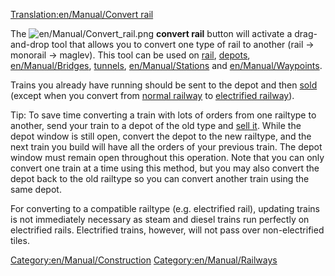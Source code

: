 [[Translation:en/Manual/Convert rail]]
{{en/Stub}}

The [[File:en/Manual/Convert rail.png]] '''convert rail''' button will activate a drag-and-drop tool that allows you to convert one type of rail to another (rail -> monorail -> maglev). This tool can be used on [[en/Manual/Building tracks|rail]], [[en/Manual/Building depots|depots]], [[en/Manual/Bridges]], [[en/Manual/Tunnels|tunnels]], [[en/Manual/Stations]] and [[en/Manual/Waypoints]].

Trains you already have running should be sent to the depot and then [[en/Manual/Sell entire train|sold]] (except when you convert from [[en/Manual/Base Set/Railways|normal railway]] to [[en/Manual/Base Set/Electrified railways|electrified railway]]).

{{en/Note|Only empty depots can be converted (unless the railtype is compatible)}}

Tip: To save time converting a train with lots of orders from one railtype to another, send your train to a depot of the old type and [[en/Manual/Sell entire train|sell it]]. While the depot window is still open, convert the depot to the new railtype, and the next train you build will have all the orders of your previous train. The depot window must remain open throughout this operation. Note that you can only convert one train at a time using this method, but you may also convert the depot back to the old railtype so you can convert another train using the same depot.

For converting to a compatible railtype (e.g. electrified rail), updating trains is not immediately necessary as steam and diesel trains run perfectly on electrified rails.  Electrified trains, however, will not pass over non-electrified tiles.

[[Category:en/Manual/Construction]]
[[Category:en/Manual/Railways]]